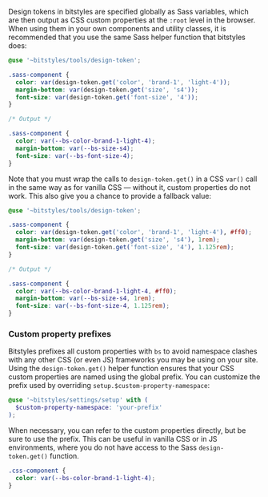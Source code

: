 
<Meta title="Design Tokens/Overview" />

Design tokens in bitstyles are specified globally as Sass variables, which are then output as CSS custom properties at the `:root` level in the browser. When using them in your own components and utility classes, it is recommended that you use the same Sass helper function that bitstyles does:

```scss
@use '~bitstyles/tools/design-token';

.sass-component {
  color: var(design-token.get('color', 'brand-1', 'light-4'));
  margin-bottom: var(design-token.get('size', 's4'));
  font-size: var(design-token.get('font-size', '4'));
}

/* Output */

.sass-component {
  color: var(--bs-color-brand-1-light-4);
  margin-bottom: var(--bs-size-s4);
  font-size: var(--bs-font-size-4);
}
```

Note that you must wrap the calls to `design-token.get()` in a CSS `var()` call in the same way as for vanilla CSS — without it, custom properties do not work. This also give you a chance to provide a fallback value:

```scss
@use '~bitstyles/tools/design-token';

.sass-component {
  color: var(design-token.get('color', 'brand-1', 'light-4'), #ff0);
  margin-bottom: var(design-token.get('size', 's4'), 1rem);
  font-size: var(design-token.get('font-size', '4'), 1.125rem);
}

/* Output */

.sass-component {
  color: var(--bs-color-brand-1-light-4, #ff0);
  margin-bottom: var(--bs-size-s4, 1rem);
  font-size: var(--bs-font-size-4, 1.125rem);
}
```

### Custom property prefixes

Bitstyles prefixes all custom properties with `bs` to avoid namespace clashes with any other CSS (or even JS) frameworks you may be using on your site. Using the `design-token.get()` helper function ensures that your CSS custom properties are named using the global prefix. You can customize the prefix used by overriding `setup.$custom-property-namespace`:

```scss
@use '~bitstyles/settings/setup' with (
  $custom-property-namespace: 'your-prefix'
);
```

When necessary, you can refer to the custom properties directly, but be sure to use the prefix. This can be useful in vanilla CSS or in JS environments, where you do not have access to the Sass `design-token.get()` function.

```css
.css-component {
  color: var(--bs-color-brand-1-light-4);
}
```
